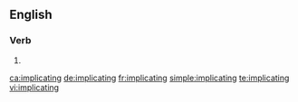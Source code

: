 ==English==

===Verb===
{{head|en|present participle}}

# {{present participle of|implicate|lang=en}}

[[ca:implicating]]
[[de:implicating]]
[[fr:implicating]]
[[simple:implicating]]
[[te:implicating]]
[[vi:implicating]]